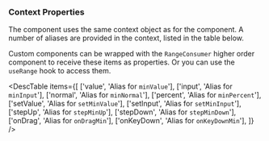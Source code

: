 
### Context Properties

The component uses the same context object as for the <RangeLink/> component.
A number of aliases are provided in the context, listed in the table below.

Custom components can be wrapped with the `RangeConsumer` higher order
component to receive these items as properties.  Or you can use the `useRange`
hook to access them.

<DescTable
  items={[
    ['value',     'Alias for `minValue`'],
    ['input',     'Alias for `minInput`'],
    ['normal',    'Alias for `minNormal`'],
    ['percent',   'Alias for `minPercent`'],
    ['setValue',  'Alias for `setMinValue`'],
    ['setInput',  'Alias for `setMinInput`'],
    ['stepUp',    'Alias for `stepMinUp`'],
    ['stepDown',  'Alias for `stepMinDown`'],
    ['onDrag',    'Alias for `onDragMin`'],
    ['onKeyDown', 'Alias for `onKeyDownMin`'],
  ]}
/>
